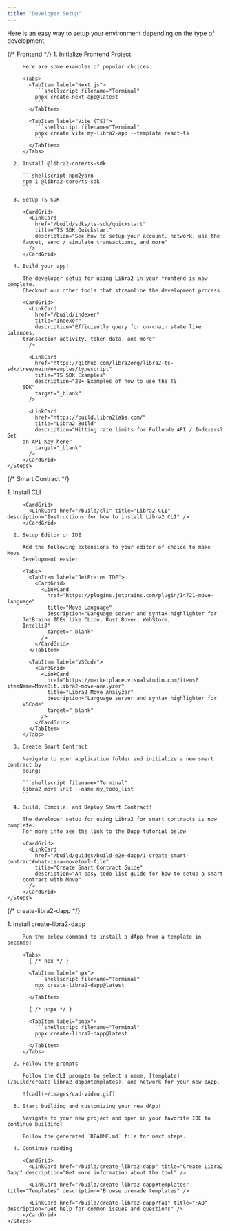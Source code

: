 ```yaml
---
title: "Developer Setup"
---
```



Here is an easy way to setup your environment depending on the type of development.

<Tabs>
  {/* Frontend */}

  <TabItem label="Frontend">
    <Steps>
      1. Initialize Frontend Project

         Here are some examples of popular choices:

         <Tabs>
           <TabItem label="Next.js">
             ```shellscript filename="Terminal"
             pnpx create-next-app@latest
             ```
           </TabItem>

           <TabItem label="Vite (TS)">
             ```shellscript filename="Terminal"
             pnpx create vite my-libra2-app --template react-ts
             ```
           </TabItem>
         </Tabs>

      2. Install @libra2-core/ts-sdk

         ```shellscript npm2yarn
         npm i @libra2-core/ts-sdk
         ```

      3. Setup TS SDK

         <CardGrid>
           <LinkCard
             href="/build/sdks/ts-sdk/quickstart"
             title="TS SDK Quickstart"
             description="See how to setup your account, network, use the
         faucet, send / simulate transactions, and more"
           />
         </CardGrid>

      4. Build your app!

         The developer setup for using Libra2 in your frontend is now complete.
         Checkout our other tools that streamline the development process

         <CardGrid>
           <LinkCard
             href="/build/indexer"
             title="Indexer"
             description="Efficiently query for on-chain state like balances,
         transaction activity, token data, and more"
           />

           <LinkCard
             href="https://github.com/libra2org/libra2-ts-sdk/tree/main/examples/typescript"
             title="TS SDK Examples"
             description="20+ Examples of how to use the TS
         SDK"
             target="_blank"
           />

           <LinkCard
             href="https://build.libra2labs.com/"
             title="Libra2 Build"
             description="Hitting rate limits for Fullnode API / Indexers? Get
         an API Key here"
             target="_blank"
           />
         </CardGrid>
    </Steps>
  </TabItem>

  {/* Smart Contract */}

  <TabItem label="Smart Contract">
    <Steps>
      1. Install CLI

         <CardGrid>
           <LinkCard href="/build/cli" title="Libra2 CLI" description="Instructions for how to install Libra2 CLI" />
         </CardGrid>

      2. Setup Editor or IDE

         Add the following extensions to your editor of choice to make Move
         Development easier

         <Tabs>
           <TabItem label="JetBrains IDE">
             <CardGrid>
               <LinkCard
                 href="https://plugins.jetbrains.com/plugin/14721-move-language"
                 title="Move Language"
                 description="Language server and syntax highlighter for
         JetBrains IDEs like CLion, Rust Rover, WebStorm,
         IntelliJ"
                 target="_blank"
               />
             </CardGrid>
           </TabItem>

           <TabItem label="VSCode">
             <CardGrid>
               <LinkCard
                 href="https://marketplace.visualstudio.com/items?itemName=MoveBit.libra2-move-analyzer"
                 title="Libra2 Move Analyzer"
                 description="Language server and syntax highlighter for
         VSCode"
                 target="_blank"
               />
             </CardGrid>
           </TabItem>
         </Tabs>

      3. Create Smart Contract

         Navigate to your application folder and initialize a new smart contract by
         doing:

         ```shellscript filename="Terminal"
         libra2 move init --name my_todo_list
         ```

      4. Build, Compile, and Deploy Smart Contract!

         The developer setup for using Libra2 for smart contracts is now complete.
         For more info see the link to the Dapp tutorial below

         <CardGrid>
           <LinkCard
             href="/build/guides/build-e2e-dapp/1-create-smart-contract#what-is-a-movetoml-file"
             title="Create Smart Contract Guide"
             description="An easy todo list guide for how to setup a smart
         contract with Move"
           />
         </CardGrid>
    </Steps>
  </TabItem>

  {/* create-libra2-dapp */}

  <TabItem label="Create Libra2 Dapp">
    <Steps>
      1. Install create-libra2-dapp

         Run the below command to install a dApp from a template in seconds:

         <Tabs>
           { /* npx */ }

           <TabItem label="npx">
             ```shellscript filename="Terminal"
             npx create-libra2-dapp@latest
             ```
           </TabItem>

           { /* pnpx */ }

           <TabItem label="pnpx">
             ```shellscript filename="Terminal"
             pnpx create-libra2-dapp@latest
             ```
           </TabItem>
         </Tabs>

      2. Follow the prompts

         Follow the CLI prompts to select a name, [template](/build/create-libra2-dapp#templates), and network for your new dApp.

         ![cad](~/images/cad-video.gif)

      3. Start building and customizing your new dApp!

         Navigate to your new project and open in your favorite IDE to continue building!

         Follow the generated `README.md` file for next steps.

      4. Continue reading

         <CardGrid>
           <LinkCard href="/build/create-libra2-dapp" title="Create Libra2 Dapp" description="Get more information about the tool" />

           <LinkCard href="/build/create-libra2-dapp#templates" title="Templates" description="Browse premade templates" />

           <LinkCard href="/build/create-libra2-dapp/faq" title="FAQ" description="Get help for common issues and questions" />
         </CardGrid>
    </Steps>
  </TabItem>
</Tabs>
